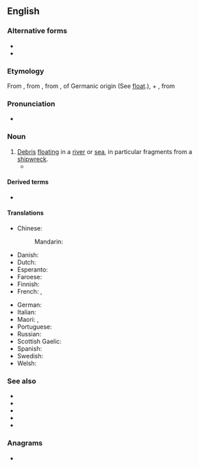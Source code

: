 ==English==

===Alternative forms===
* {{alter|en|floatsome||dialectal}}
* {{alter|en|flotson||dated}}

===Etymology===
From {{etyl|xno|en}} {{m|fro|floteson}}, from {{etyl|fro|en}} {{m|fro|flotaison||a floating}}, from {{m|fro|floter||to float}}, of Germanic origin (See [[float]].), + {{m|fro|-aison}}, from {{etyl|la|en}} {{m|la|-atio}}

===Pronunciation===
* {{IPA|en|/ˈflɒtsəm/}}

===Noun===
{{en-noun|~}}

# [[debris|Debris]] [[float]]ing in a [[river]] or [[sea]], in particular fragments from a [[shipwreck]].
#* {{quote-av
|en
|date=May 9, 1988
|author={{w|Patrick Stewart}}, {{w|Jonathan Frakes}}, {{w|Michael Dorn}}, {{w|LeVar Burton}}
|title={{w|Conspiracy (Star Trek: The Next Generation)|Conspiracy}}
|series={{w|Star Trek: The Next Generation}}
|publisher={{w|Paramount Domestic Television}}
|oclc=28323866
|passage=WORF: Sensors beginning to pick up small objects, sir.<br>PICARD: On screen.<br>RIKER: Doesn't look natural.<br>PICARD: Agreed. Enlarge and identify.<br>WORF: It looks like debris from a space vessel of some kind.<br>RIKER: It could be one of those ships that was orbiting Dytallix.<br>LA FORGE: We are in close proximity to that planet.<br>PICARD: Identify marks Mr. Worf.<br>WORF: Nothing so far. Sensors not detecting any bodies in the '''flotsam'''. But from the amount of the wreckage, I'm sorry sir, it can only be the Horatio. From the looks of it she's been totally destroyed.}}

====Derived terms====
* {{l|en|flotsam and jetsam}}

====Translations====
{{trans-top|flotsam}}
* Chinese:
*: Mandarin: {{t+|cmn|废料|tr=fèiliào}}
* Danish: {{t|da|drivgods|n}}
* Dutch: {{t+|nl|drijfhout|n}}
* Esperanto: {{t|eo|flosaĵo}}
* Faroese: {{t|fo|reki|m}}
* Finnish: {{t|fi|ajelehtiva hylkytavara}}
* French: {{t+|fr|épave|f}}, {{t+|fr|débris|m|m-p}}
{{trans-mid}}
* German: {{t+|de|Treibgut|n}}
* Italian: {{t+|it|relitto|m}}
* Maori: {{t|mi|pārāriki}}, {{t|mi|paratai}}
* Portuguese: {{t|pt|destroços}}
* Russian: {{t+|ru|обломок|m-p|alt=обло́мки}}
* Scottish Gaelic: {{t|gd|murrag|f}}
* Spanish: {{t+|es|pecio|m}}
* Swedish: {{t|sv|drivgods|n}}
* Welsh: {{t|cy|broc môr|m}}
{{trans-bottom}}

===See also===
* {{projectlink|wikipedia}}
* {{l|en|lagan}}
* {{l|en|jetsam}}
* {{l|en|derelict}}
* {{l|en|salvage}}

===Anagrams===
* {{anagrams|en|a=aflmost|fotmals}}